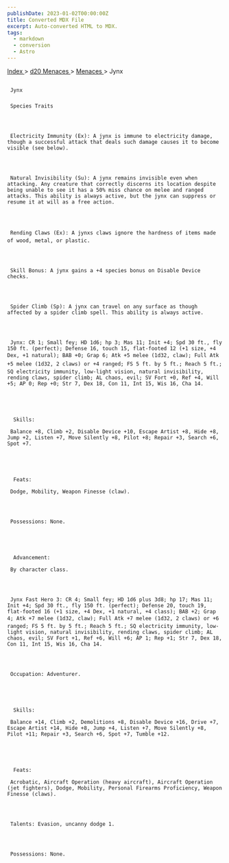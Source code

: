 ```yaml
---
publishDate: 2023-01-02T00:00:00Z
title: Converted MDX File
excerpt: Auto-converted HTML to MDX.
tags:
  - markdown
  - conversion
  - Astro
---
```







[
      Index
     ](-index)
     >
     [
      d20 Menaces
     ](menaces-d20-index)
     >
     [
      Menaces
     ](menaces-d20-menaces-index)
     > Jynx
    





## 
     Jynx
    


### 
     Species Traits
    



     Electricity Immunity (Ex): A jynx is immune to electricity damage, though a successful attack that deals such damage causes it to become visible (see below).
    



     Natural Invisibility (Su): A jynx remains invisible even when attacking. Any creature that correctly discerns its location despite being unable to see it has a 50% miss chance on melee and ranged attacks. This ability is always active, but the jynx can suppress or resume it at will as a free action.
    



     Rending Claws (Ex): A jynxs claws ignore the hardness of items made of wood, metal, or plastic.
    



     Skill Bonus: A jynx gains a +4 species bonus on Disable Device checks.
    



     Spider Climb (Sp): A jynx can travel on any surface as though affected by a spider climb spell. This ability is always active.
    



     Jynx: CR 1; Small fey; HD 1d6; hp 3; Mas 11; Init +4; Spd 30 ft., fly 150 ft. (perfect); Defense 16, touch 15, flat-footed 12 (+1 size, +4 Dex, +1 natural); BAB +0; Grap 6; Atk +5 melee (1d32, claw); Full Atk +5 melee (1d32, 2 claws) or +4 ranged; FS 5 ft. by 5 ft.; Reach 5 ft.; SQ electricity immunity, low-light vision, natural invisibility, rending claws, spider climb; AL chaos, evil; SV Fort +0, Ref +4, Will +5; AP 0; Rep +0; Str 7, Dex 18, Con 11, Int 15, Wis 16, Cha 14.
    




      Skills:
     
     Balance +8, Climb +2, Disable Device +10, Escape Artist +8, Hide +8, Jump +2, Listen +7, Move Silently +8, Pilot +8; Repair +3, Search +6, Spot +7.
    




      Feats:
     
     Dodge, Mobility, Weapon Finesse (claw).
    



     Possessions: None.
    




      Advancement:
     
     By character class.
    



     Jynx Fast Hero 3: CR 4; Small fey; HD 1d6 plus 3d8; hp 17; Mas 11; Init +4; Spd 30 ft., fly 150 ft. (perfect); Defense 20, touch 19, flat-footed 16 (+1 size, +4 Dex, +1 natural, +4 class); BAB +2; Grap 4; Atk +7 melee (1d32, claw); Full Atk +7 melee (1d32, 2 claws) or +6 ranged; FS 5 ft. by 5 ft.; Reach 5 ft.; SQ electricity immunity, low-light vision, natural invisibility, rending claws, spider climb; AL chaos, evil; SV Fort +1, Ref +6, Will +6; AP 1; Rep +1; Str 7, Dex 18, Con 11, Int 15, Wis 16, Cha 14.
    



     Occupation: Adventurer.
    




      Skills:
     
     Balance +14, Climb +2, Demolitions +8, Disable Device +16, Drive +7, Escape Artist +14, Hide +8, Jump +4, Listen +7, Move Silently +8, Pilot +11; Repair +3, Search +6, Spot +7, Tumble +12.
    




      Feats:
     
     Acrobatic, Aircraft Operation (heavy aircraft), Aircraft Operation (jet fighters), Dodge, Mobility, Personal Firearms Proficiency, Weapon Finesse (claws).
    



     Talents: Evasion, uncanny dodge 1.
    



     Possessions: None.
    




